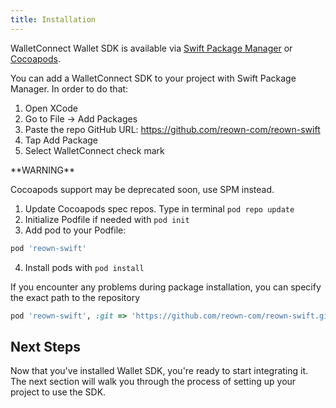 ```yaml
---
title: Installation
---
```


WalletConnect Wallet SDK is available via [Swift Package Manager](https://swift.org/package-manager/) or [Cocoapods](https://cocoapods.org/).

<Tabs>
<Tab title="SwiftPackageManager">

You can add a WalletConnect SDK to your project with Swift Package Manager. In order to do that:

1. Open XCode
2. Go to File -> Add Packages
3. Paste the repo GitHub URL: https://github.com/reown-com/reown-swift
4. Tap Add Package
5. Select WalletConnect check mark

</Tab>
<Tab title="Cocoapods">
<Warning>
**WARNING**

Cocoapods support may be deprecated soon, use SPM instead.
</Warning>

1. Update Cocoapods spec repos. Type in terminal `pod repo update`
2. Initialize Podfile if needed with `pod init`
3. Add pod to your Podfile:

```ruby
pod 'reown-swift'
```

4. Install pods with `pod install`

If you encounter any problems during package installation, you can specify the exact path to the repository

```ruby
pod 'reown-swift', :git => 'https://github.com/reown-com/reown-swift.git', :tag => '1.0.0'
```

</Tab>
</Tabs>

## Next Steps

Now that you've installed Wallet SDK, you're ready to start integrating it. The next section will walk you through the process of setting up your project to use the SDK.

